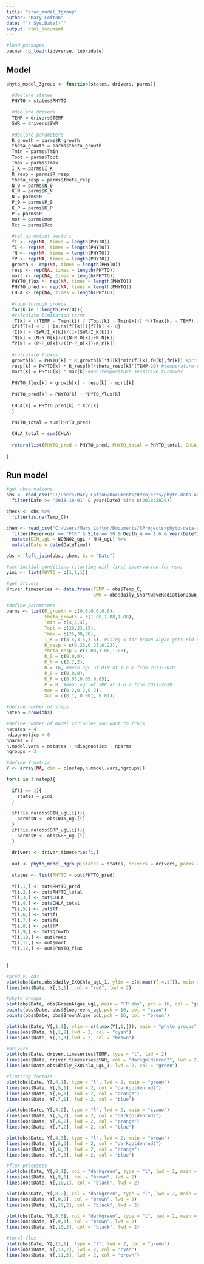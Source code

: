 ---
title: "proc_model_3group"
author: "Mary Lofton"
date: "`r Sys.Date()`"
output: html_document
---

```{r setup, include=FALSE}
#load packages
pacman::p_load(tidyverse, lubridate)
```

## Model


```{r}
phyto_model_3group <- function(states, drivers, parms){
  
  #declare states
  PHYTO = states$PHYTO
  
  #declare drivers
  TEMP = drivers$TEMP
  SWR = drivers$SWR
  
  #declare parameters
  R_growth = parms$R_growth
  theta_growth = parms$theta_growth
  Tmin = parms$Tmin
  Topt = parms$Topt
  Tmax = parms$Tmax
  I_K = parms$I_K
  R_resp = parms$R_resp
  theta_resp = parms$theta_resp
  N_0 = parms$N_0
  K_N = parms$K_N
  N = parms$N
  P_0 = parms$P_0
  K_P = parms$K_P
  P = parms$P
  mor = parms$mor
  Xcc = parms$Xcc
  
  #set up output vectors
  fT <- rep(NA, times = length(PHYTO))
  fI <- rep(NA, times = length(PHYTO))
  fN <- rep(NA, times = length(PHYTO))
  fP <- rep(NA, times = length(PHYTO))
  growth <- rep(NA, times = length(PHYTO))
  resp <- rep(NA, times = length(PHYTO))
  mort <- rep(NA, times = length(PHYTO))
  PHYTO_flux <- rep(NA, times = length(PHYTO))
  PHYTO_pred <- rep(NA, times = length(PHYTO))
  CHLA <- rep(NA, times = length(PHYTO))
  
  #loop through groups
  for(k in 1:length(PHYTO)){
  #calculate limitation terms
  fT[k] = ((TEMP - Tmin[k]) / (Topt[k] - Tmin[k])) *((Tmax[k] - TEMP) / (Tmax[k] - Topt[k])) ^((Tmax[k] - Topt[k]) / (Topt[k] - Tmin[k]))
  if(fT[k] < 0 | is.na(fT[k])){fT[k] <- 0}
  fI[k] = (SWR/I_K[k])/(1+(SWR/I_K[k]))
  fN[k] = (N-N_0[k])/((N-N_0[k])+K_N[k])
  fP[k] = (P-P_0[k])/((P-P_0[k])+K_P[k])
  
  #calculate fluxes
  growth[k] = PHYTO[k] * R_growth[k]*fT[k]*min(fI[k],fN[k],fP[k]) #primary production
  resp[k] = PHYTO[k] * R_resp[k]*theta_resp[k]^(TEMP-20) #temperature-sensitive turnover
  mort[k] = PHYTO[k] * mor[k] #non-temperature sensitive turnover
  
  PHYTO_flux[k] = growth[k] - resp[k] - mort[k] 
  
  PHYTO_pred[k] = PHYTO[k] + PHYTO_flux[k] 
  
  CHLA[k] = PHYTO_pred[k] * Xcc[k]
  }
  
  PHYTO_total = sum(PHYTO_pred)
  
  CHLA_total = sum(CHLA)
  
  return(list(PHYTO_pred = PHYTO_pred, PHYTO_total = PHYTO_total, CHLA = CHLA, CHLA_total = CHLA_total, fT = fT, fI = fI, fN = fN, fP = fP, growth = growth, resp = resp, mort = mort, PHYTO_flux = PHYTO_flux))
  
}

```

## Run model


```{r}
#get observations
obs <- read_csv("C:/Users/Mary Lofton/Documents/RProjects/phyto-data-assimilation/1_Data_wrangling/collated_obs_data.csv") %>%
  filter(Date >= "2018-10-01" & year(Date) %in% c(2018:2020))

check <- obs %>%
  filter(is.na(Temp_C))

chem <- read_csv("C:/Users/Mary Lofton/Documents/RProjects/phyto-data-assimilation/00_Data_files/chemistry.csv") %>%
  filter(Reservoir == "FCR" & Site == 50 & Depth_m == 1.6 & year(DateTime) %in% c(2018:2019) & DateTime >= "2018-10-01") %>%
  mutate(DIN_ugL = NO3NO2_ugL + NH4_ugL) %>%
  mutate(Date = date(DateTime))

obs <- left_join(obs, chem, by = "Date")

#set initial conditions (starting with first observation for now)
yini <- list(PHYTO = c(1,1,1))

#get drivers
driver.timeseries <- data.frame(TEMP = obs$Temp_C,
                                SWR = obs$daily_ShortwaveRadiationDown_Average_W_m2)

#define parameters
parms <- list(R_growth = c(0.6,0.6,0.6),
              theta_growth = c(1.08,1.08,1.08),
              Tmin = c(4,4,4),
              Topt = c(20,23,15),
              Tmax = c(26,30,20),
              I_K = c(3.5,3.5,3.5), #using 5 for brown algae gets rid of early peak
              R_resp = c(0.23,0.23,0.23),
              theta_resp = c(1.08,1.08,1.08),
              N_0 = c(0,0,0),
              K_N = c(2,2,2),
              N = 16, #mean ugL of DIN at 1.6 m from 2013-2020
              P_0 = c(0,0,0),
              K_P = c(0.05,0.05,0.05),
              P = 8, #mean ugL of SRP at 1.6 m from 2013-2020
              mor = c(0.2,0.2,0.2),
              Xcc = c(0.1, 0.001, 0.01))

#define number of steps
nstep = nrow(obs)

#define number of model variables you want to track
nstates = 4
ndiagnostics = 8
nparms = 0
n.model.vars = nstates + ndiagnostics + nparms
ngroups = 3

#define Y matrix
Y <- array(NA, dim = c(nstep,n.model.vars,ngroups))

for(i in 1:nstep){
  
  if(i == 1){
    states = yini
  }
  
  if(!is.na(obs$DIN_ugL[i])){
    parms$N <- obs$DIN_ugL[i]
  }
  if(!is.na(obs$SRP_ugL[i])){
    parms$P <- obs$SRP_ugL[i]
  }
  
  drivers <- driver.timeseries[i,]
  
  out <- phyto_model_3group(states = states, drivers = drivers, parms = parms)
  
  states <- list(PHYTO = out$PHYTO_pred)
  
  Y[i,1,] <- out$PHYTO_pred
  Y[i,2,] <- out$PHYTO_total
  Y[i,3,] <- out$CHLA
  Y[i,4,] <- out$CHLA_total
  Y[i,5,] <- out$fT
  Y[i,6,] <- out$fI
  Y[i,7,] <- out$fN
  Y[i,8,] <- out$fP
  Y[i,9,] <- out$growth
  Y[i,10,] <- out$resp
  Y[i,11,] <- out$mort
  Y[i,12,] <- out$PHYTO_flux
  
  
}

#pred v. obs
plot(obs$Date,obs$daily_EXOChla_ugL_1, ylim = c(0,max(Y[,4,1])), main = "points = obs, red = modeled")
lines(obs$Date, Y[,3,1], col = "red", lwd = 2)

#phyto groups
plot(obs$Date, obs$GreenAlgae_ugL, main = "FP obs", pch = 16, col = "green")
points(obs$Date, obs$Bluegreens_ugL,pch = 16, col = "cyan")
points(obs$Date, obs$BrownAlgae_ugL,pch = 16, col = "brown")

plot(obs$Date, Y[,1,1], ylim = c(0,max(Y[,1,])), main = "phyto groups", type = "l", lwd = 2, col = "green")
lines(obs$Date, Y[,1,2],lwd = 2, col = "cyan")
lines(obs$Date, Y[,1,3],lwd = 2, col = "brown")

#drivers
plot(obs$Date, driver.timeseries$TEMP, type = "l", lwd = 2)
lines(obs$Date, driver.timeseries$SWR, col = "darkgoldenrod2", lwd = 2)
lines(obs$Date,obs$daily_EXOChla_ugL_1, lwd = 2, col = "green")

#limiting factors
plot(obs$Date, Y[,4,1], type = "l", lwd = 2, main = "green")
lines(obs$Date, Y[,5,1], lwd = 2, col = "darkgoldenrod2")
lines(obs$Date, Y[,6,1], lwd = 2, col = "orange")
lines(obs$Date, Y[,7,1], lwd = 2, col = "blue")

plot(obs$Date, Y[,4,2], type = "l", lwd = 2, main = "cyano")
lines(obs$Date, Y[,5,2], lwd = 2, col = "darkgoldenrod2")
lines(obs$Date, Y[,6,2], lwd = 2, col = "orange")
lines(obs$Date, Y[,7,2], lwd = 2, col = "blue")

plot(obs$Date, Y[,4,3], type = "l", lwd = 2, main = "brown")
lines(obs$Date, Y[,5,3], lwd = 2, col = "darkgoldenrod2")
lines(obs$Date, Y[,6,3], lwd = 2, col = "orange")
lines(obs$Date, Y[,7,3], lwd = 2, col = "blue")

#flux processes
plot(obs$Date, Y[,8,1], col = "darkgreen", type = "l", lwd = 2, main = "green")
lines(obs$Date, Y[,9,1], col = "brown", lwd = 2)
lines(obs$Date, Y[,10,1], col = "black", lwd = 2)

plot(obs$Date, Y[,8,2], col = "darkgreen", type = "l", lwd = 2, main = "cyano")
lines(obs$Date, Y[,9,2], col = "brown", lwd = 2)
lines(obs$Date, Y[,10,2], col = "black", lwd = 2)

plot(obs$Date, Y[,8,3], col = "darkgreen", type = "l", lwd = 2, main = "brown")
lines(obs$Date, Y[,9,3], col = "brown", lwd = 2)
lines(obs$Date, Y[,10,3], col = "black", lwd = 2)

#total flux
plot(obs$Date, Y[,11,1], type = "l", lwd = 2, col = "green")
lines(obs$Date, Y[,11,2], lwd = 2, col = "cyan")
lines(obs$Date, Y[,11,3], lwd = 2, col = "brown")

```

